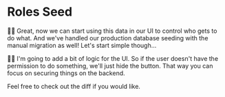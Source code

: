 # Roles Seed

<EpicVideo url="https://www.epicweb.dev/workshops/authentication-strategies-and-implementation/permissions/managing-roles-and-permissions/solution" />

👨‍💼 Great, now we can start using this data in our UI to control who gets to do
what. And we've handled our production database seeding with the manual
migration as well! Let's start simple though...

🧝‍♂️ I'm going to add a bit of logic for the UI. So if the user doesn't have the
permission to do something, we'll just hide the button. That way you can focus
on securing things on the backend.

Feel free to <DiffLink>check out the diff</DiffLink>
if you would like.
